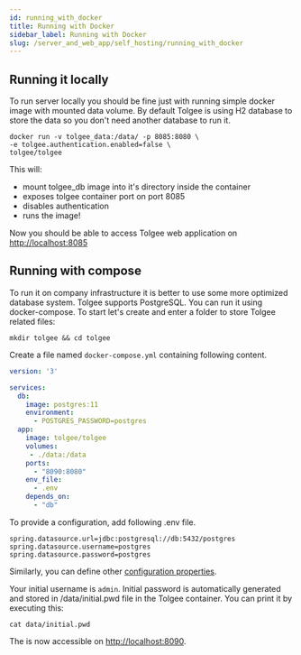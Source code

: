```yaml
---
id: running_with_docker
title: Running with Docker
sidebar_label: Running with Docker
slug: /server_and_web_app/self_hosting/running_with_docker
---
```


## Running it locally
To run server locally you should be fine just with running simple docker image with mounted data volume. By default
Tolgee is using H2 database to store the data so you don't need another database to run it.

```
docker run -v tolgee_data:/data/ -p 8085:8080 \
-e tolgee.authentication.enabled=false \
tolgee/tolgee
```

This will:
 - mount tolgee_db image into it's directory inside the container
 - exposes tolgee container port on port 8085
 - disables authentication
 - runs the image!

Now you should be able to access Tolgee web application on [http://localhost:8085](http://localhost:8085)

## Running with compose
To run it on company infrastructure it is better to use some more optimized database system. Tolgee supports PostgreSQL.
You can run it using docker-compose.
To start let's create and enter a folder to store Tolgee related files:
```
mkdir tolgee && cd tolgee
```

Create a file named `docker-compose.yml` containing following content.
```yaml title="docker-compose.yml"
version: '3'

services:
  db:
    image: postgres:11
    environment:
      - POSTGRES_PASSWORD=postgres
  app:
    image: tolgee/tolgee
    volumes:
     - ./data:/data
    ports:
      - "8090:8080"
    env_file:
      - .env
    depends_on:
      - "db"
```

To provide a configuration, add following .env file.
```properties title=".env"
spring.datasource.url=jdbc:postgresql://db:5432/postgres
spring.datasource.username=postgres
spring.datasource.password=postgres
```
Similarly, you can define other [configuration properties](configuration).

Your initial username is `admin`. Initial password is automatically generated and stored in /data/initial.pwd file in the
Tolgee container. You can print it by executing this:
```
cat data/initial.pwd
```

The is now accessible on [http://localhost:8090](http://localhost:8090).
